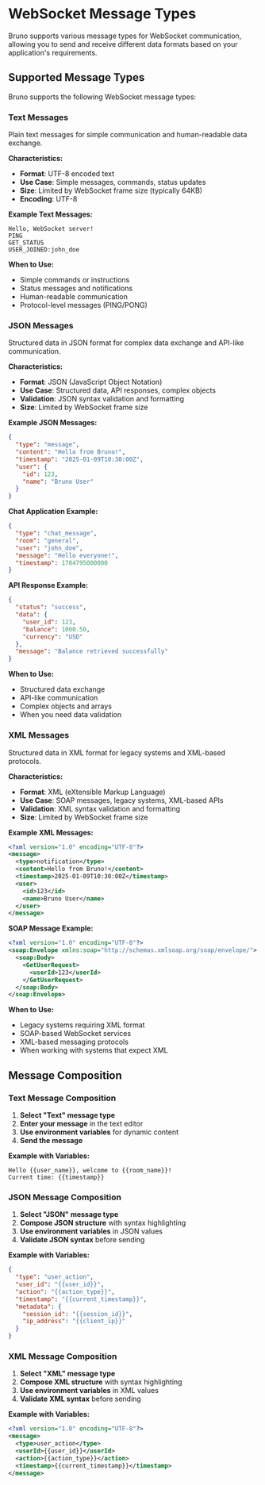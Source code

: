
# WebSocket Message Types

Bruno supports various message types for WebSocket communication, allowing you to send and receive different data formats based on your application's requirements.

## Supported Message Types

Bruno supports the following WebSocket message types:

### Text Messages
Plain text messages for simple communication and human-readable data exchange.

**Characteristics:**
- **Format**: UTF-8 encoded text
- **Use Case**: Simple messages, commands, status updates
- **Size**: Limited by WebSocket frame size (typically 64KB)
- **Encoding**: UTF-8

**Example Text Messages:**
```
Hello, WebSocket server!
PING
GET_STATUS
USER_JOINED:john_doe
```

**When to Use:**
- Simple commands or instructions
- Status messages and notifications
- Human-readable communication
- Protocol-level messages (PING/PONG)

### JSON Messages
Structured data in JSON format for complex data exchange and API-like communication.

**Characteristics:**
- **Format**: JSON (JavaScript Object Notation)
- **Use Case**: Structured data, API responses, complex objects
- **Validation**: JSON syntax validation and formatting
- **Size**: Limited by WebSocket frame size

**Example JSON Messages:**
```json
{
  "type": "message",
  "content": "Hello from Bruno!",
  "timestamp": "2025-01-09T10:30:00Z",
  "user": {
    "id": 123,
    "name": "Bruno User"
  }
}
```

**Chat Application Example:**
```json
{
  "type": "chat_message",
  "room": "general",
  "user": "john_doe",
  "message": "Hello everyone!",
  "timestamp": 1704795000000
}
```

**API Response Example:**
```json
{
  "status": "success",
  "data": {
    "user_id": 123,
    "balance": 1000.50,
    "currency": "USD"
  },
  "message": "Balance retrieved successfully"
}
```

**When to Use:**
- Structured data exchange
- API-like communication
- Complex objects and arrays
- When you need data validation

### XML Messages
Structured data in XML format for legacy systems and XML-based protocols.

**Characteristics:**
- **Format**: XML (eXtensible Markup Language)
- **Use Case**: SOAP messages, legacy systems, XML-based APIs
- **Validation**: XML syntax validation and formatting
- **Size**: Limited by WebSocket frame size

**Example XML Messages:**
```xml
<?xml version="1.0" encoding="UTF-8"?>
<message>
  <type>notification</type>
  <content>Hello from Bruno!</content>
  <timestamp>2025-01-09T10:30:00Z</timestamp>
  <user>
    <id>123</id>
    <name>Bruno User</name>
  </user>
</message>
```

**SOAP Message Example:**
```xml
<?xml version="1.0" encoding="UTF-8"?>
<soap:Envelope xmlns:soap="http://schemas.xmlsoap.org/soap/envelope/">
  <soap:Body>
    <GetUserRequest>
      <userId>123</userId>
    </GetUserRequest>
  </soap:Body>
</soap:Envelope>
```

**When to Use:**
- Legacy systems requiring XML format
- SOAP-based WebSocket services
- XML-based messaging protocols
- When working with systems that expect XML

## Message Composition

### Text Message Composition

1. **Select "Text" message type**
2. **Enter your message** in the text editor
3. **Use environment variables** for dynamic content
4. **Send the message**

**Example with Variables:**
```
Hello {{user_name}}, welcome to {{room_name}}!
Current time: {{timestamp}}
```

### JSON Message Composition

1. **Select "JSON" message type**
2. **Compose JSON structure** with syntax highlighting
3. **Use environment variables** in JSON values
4. **Validate JSON syntax** before sending

**Example with Variables:**
```json
{
  "type": "user_action",
  "user_id": "{{user_id}}",
  "action": "{{action_type}}",
  "timestamp": "{{current_timestamp}}",
  "metadata": {
    "session_id": "{{session_id}}",
    "ip_address": "{{client_ip}}"
  }
}
```

### XML Message Composition

1. **Select "XML" message type**
2. **Compose XML structure** with syntax highlighting
3. **Use environment variables** in XML values
4. **Validate XML syntax** before sending

**Example with Variables:**
```xml
<?xml version="1.0" encoding="UTF-8"?>
<message>
  <type>user_action</type>
  <userId>{{user_id}}</userId>
  <action>{{action_type}}</action>
  <timestamp>{{current_timestamp}}</timestamp>
</message>
```